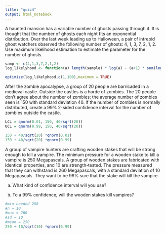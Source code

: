 ```yaml
---
title: "quiz4"
output: html_notebook
---
```




A haunted mansion has a variable number of ghosts passing through it.  It is thought that the number of ghosts each night fits an exponential distribution.  Over the last week leading up to Halloween, a pair of intrepid ghost watchers observed the following number of ghosts: 4, 1, 3, 7, 2, 1, 2.  Use maximum likelihood estimation to estimate the parameter for the number of ghosts.
```r
samp <- c(4,1,3,7,2,1,2)
log_likelyhood <- function(a) length(sample) * log(a) - (a+1) * sum(log(samp))

optimize(log_likelyhood,c(1,100),maximum = TRUE)
```



After the zombie apocalypse, a group of 20 people are barricaded in a medieval castle.  Outside the castles is a horde of zombies.  The 20 people don't agree about the number of zombies; the average number of zombies seen is 150 with standard deviation 40.  If the number of zombies is normally distributed, create a 99% 2-sided confidence interval for the number of zombies outside the castle.
```r
LCL = qnorm(0.01, 150, 40/sqrt(20))
UCL = qnorm(0.99, 150, 40/sqrt(20))

150 + 40/sqrt(20) *qnorm(0.01)
150 + 40/sqrt(20) *qnorm(0.99)

```








A group of vampire hunters are crafting wooden stakes that will be strong enough to kill a vampire.  The minimum pressure for a wooden stake to kill a vampire is 250 Megapascals.  A group of wooden stakes are fabricated with identical properties, and 10 are strength-tested.  The pressure measured that they can withstand is 260 Megapascals, with a standard deviation of 10 Megapascals.  They want to be 99% sure that the stake will kill the vampire. 

(a) What kind of confidence interval will you use?

(b) To a 99% confidence, will the wooden stakes kill vampires?
```r
#min needed 250
#n = 10
#max = 260 
#sd = 10
#mean = 250
250 + 10/sqrt(10) *qnorm(0.99)

```











